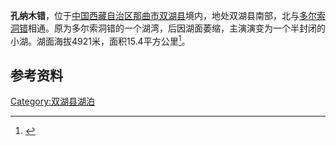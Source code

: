 {{Infobox_lake
 |湖泊名稱 =孔纳木错
 |湖泊照片 = 
 |湖泊照片標題 = 
 |測深圖 =
 |測深圖標題 =
 |湖泊所在地 = [[中国|中国]][[西藏|西藏]]
 |座標 = {{coord |33|15|N|89|50|E|display=inline,title|scale:500000_type:waterbody_region:CN}}
 |湖泊類別 = [[咸水湖|咸水湖]]
 |流入 =
 |流出 = 
 |集水區面積 =88平方公里
 |集水區國家 =
 |湖泊長度 =6公里
 |湖泊闊度 =最大3.6公里<br />平均2.57公里
 |湖泊面積 =15.4平方公里
 |平均深度 = 
 |最深深度 = 
 |水體體積 = 
 |湖水停留時間 =
 |湖岸線長度 =
 |海拔高度 =4921米
 |湖中島嶼 =
 |湖邊城鎮 =
}}
{{Location map
 |China Tibet
 |mark=<!--dot-->Blue pog.svg
 |lat_deg=33|lat_min=15|lat_sec =
 |lon_deg=89|lon_min=50|lon_sec =
 |caption=孔纳木错在[[西藏|西藏]]的位置。
 |position=right
 |width=350
 |float=right
}}
'''孔纳木错'''，位于[[中国|中国]][[西藏自治区|西藏自治区]][[那曲市|那曲市]][[双湖县|双湖县]]境内，地处双湖县南部，北与[[多尔索洞错|多尔索洞错]]相通。原为多尔索洞错的一个湖湾，后因湖面萎缩，主演演变为一个半封闭的小湖。湖面海拔4921米，面积15.4平方公里<ref>{{cite book zh |author=王苏民 窦鸿身 |title=中国湖泊志 |format=M |edition=1 |location=北京 |publisher=科学出版社 |date=1998|pages=462|id= ISBN 7-03-006706-1}}</ref>。
==参考资料==
{{reflist}}

[[Category:双湖县湖泊|Category:双湖县湖泊]]